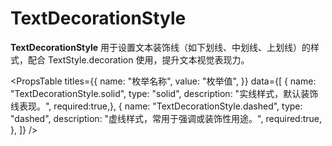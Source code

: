 # TextDecorationStyle

**TextDecorationStyle** 用于设置文本装饰线（如下划线、中划线、上划线）的样式，配合 TextStyle.decoration 使用，提升文本视觉表现力。


<PropsTable
  titles={{
    name: "枚举名称",
    value: "枚举值",
  }}
  data={[
    {
      name: "TextDecorationStyle.solid",
      type: "solid",
      description: "实线样式，默认装饰线表现。",
     required:true,},
    {
      name: "TextDecorationStyle.dashed",
      type: "dashed",
      description: "虚线样式，常用于强调或装饰性用途。",
    required:true, },
  ]}
/>
